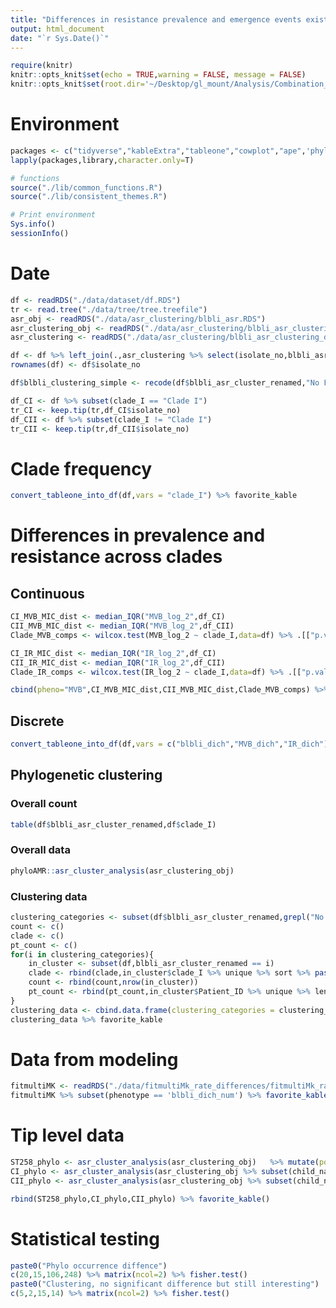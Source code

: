 ```yaml
---
title: "Differences in resistance prevalence and emergence events exist across clades of epidemic-lineage ST258  "
output: html_document
date: "`r Sys.Date()`"
---
```


```r
require(knitr)
knitr::opts_knit$set(echo = TRUE,warning = FALSE, message = FALSE)  
knitr::opts_knit$set(root.dir='~/Desktop/gl_mount/Analysis/Combination_resistance/pre-intro-blbli-resistance-ms/') 
```

# Environment
```r
packages <- c("tidyverse","kableExtra","tableone","cowplot","ape",'phyloAMR')
lapply(packages,library,character.only=T)

# functions
source("./lib/common_functions.R")
source("./lib/consistent_themes.R")  

# Print environment
Sys.info()
sessionInfo()
```
 
# Date
```r
df <- readRDS("./data/dataset/df.RDS") 
tr <- read.tree("./data/tree/tree.treefile") 
asr_obj <- readRDS("./data/asr_clustering/blbli_asr.RDS") 
asr_clustering_obj <- readRDS("./data/asr_clustering/blbli_asr_clustering.RDS") 
asr_clustering <- readRDS("./data/asr_clustering/blbli_asr_clustering_df.RDS") 

df <- df %>% left_join(.,asr_clustering %>% select(isolate_no,blbli_asr_cluster_renamed ))
rownames(df) <- df$isolate_no

df$blbli_clustering_simple <- recode(df$blbli_asr_cluster_renamed,"No Feature"="Susceptible") 
```

```r
df_CI <- df %>% subset(clade_I == "Clade I")
tr_CI <- keep.tip(tr,df_CI$isolate_no)
df_CII <- df %>% subset(clade_I != "Clade I")
tr_CII <- keep.tip(tr,df_CII$isolate_no)
```

# Clade frequency
```r
convert_tableone_into_df(df,vars = "clade_I") %>% favorite_kable
```

# Differences in prevalence and resistance across  clades
## Continuous
```r
CI_MVB_MIC_dist <- median_IQR("MVB_log_2",df_CI)
CII_MVB_MIC_dist <- median_IQR("MVB_log_2",df_CII)
Clade_MVB_comps <- wilcox.test(MVB_log_2 ~ clade_I,data=df) %>% .[["p.value"]] %>% round(.,digits=4)

CI_IR_MIC_dist <- median_IQR("IR_log_2",df_CI)
CII_IR_MIC_dist <- median_IQR("IR_log_2",df_CII)
Clade_IR_comps <- wilcox.test(IR_log_2 ~ clade_I,data=df) %>% .[["p.value"]] %>% round(.,digits=4)

cbind(pheno="MVB",CI_MVB_MIC_dist,CII_MVB_MIC_dist,Clade_MVB_comps) %>% rbind(.,cbind(pheno="IR",CI_IR_MIC_dist,CII_IR_MIC_dist,Clade_IR_comps)) %>% `colnames<-`(c("Pheno","Clade I","Clade II","p-value")) %>% favorite_kable()
``` 

## Discrete
```r
convert_tableone_into_df(df,vars = c("blbli_dich","MVB_dich","IR_dich"),strata="clade_I",outcome_names = c("Clade I","Clade II"))  %>% favorite_kable()
```

## Phylogenetic clustering
### Overall count
```r
table(df$blbli_asr_cluster_renamed,df$clade_I)
```
### Overall data
```r
phyloAMR::asr_cluster_analysis(asr_clustering_obj)
```

### Clustering data
```r
clustering_categories <- subset(df$blbli_asr_cluster_renamed,grepl("No Feature",df$blbli_asr_cluster_renamed)==F) %>% sort %>%  unique
count <- c()
clade <- c()
pt_count <- c()
for(i in clustering_categories){
    in_cluster <- subset(df,blbli_asr_cluster_renamed == i)
    clade <- rbind(clade,in_cluster$clade_I %>% unique %>% sort %>% paste0(collapse="&"))
    count <- rbind(count,nrow(in_cluster))
    pt_count <- rbind(pt_count,in_cluster$Patient_ID %>% unique %>% length) 
}
clustering_data <- cbind.data.frame(clustering_categories = clustering_categories,clade,count,pt_count) %>% arrange(clade,-pt_count)
clustering_data %>% favorite_kable 
```

# Data from modeling
```r
fitmultiMK <- readRDS("./data/fitmultiMk_rate_differences/fitmultiMk_rate_differences_table.RDS")
fitmultiMK %>% subset(phenotype == 'blbli_dich_num') %>% favorite_kable()
```

# Tip level data
```r
ST258_phylo <- asr_cluster_analysis(asr_clustering_obj)   %>% mutate(population = "ST258")
CI_phylo <- asr_cluster_analysis(asr_clustering_obj %>% subset(child_name %in% df_CI$isolate_no))  %>% mutate(population = "Clade I")
CII_phylo <- asr_cluster_analysis(asr_clustering_obj %>% subset(child_name %in% df_CII$isolate_no)) %>% mutate(population = "Clade II")

rbind(ST258_phylo,CI_phylo,CII_phylo) %>% favorite_kable()
```
# Statistical testing
```r
paste0("Phylo occurrence diffence")
c(20,15,106,248) %>% matrix(ncol=2) %>% fisher.test()
paste0("Clustering, no significant difference but still interesting")
c(5,2,15,14) %>% matrix(ncol=2) %>% fisher.test()
``` 